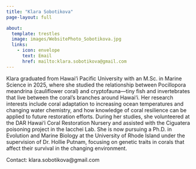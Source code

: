 ```yaml
---
title: "Klara Sobotikova"
page-layout: full

about:
  template: trestles  
  image: images/WebsitePhoto_Sobotikova.jpg
  links: 
    - icon: envelope
      text: Email
      href: mailto:klara.sobotikova@gmail.com
---
```


Klara graduated from Hawai‘i Pacific University with an M.Sc. in Marine Science in 2025, where she studied the relationship between Pocillopora meandrina (cauliflower coral) and cryptofauna—tiny fish and invertebrates that live between the coral’s branches around Hawai‘i. Her research interests include coral adaptation to increasing ocean temperatures and changing water chemistry, and how knowledge of coral resilience can be applied to future restoration efforts. During her studies, she volunteered at the DAR Hawai‘i Coral Restoration Nursery and assisted with the Ciguatera poisoning project in the Iacchei Lab. She is now pursuing a Ph.D. in Evolution and Marine Biology at the University of Rhode Island under the supervision of Dr. Hollie Putnam, focusing on genetic traits in corals that affect their survival in the changing environment.

Contact: klara.sobotikova\@gmail.com
